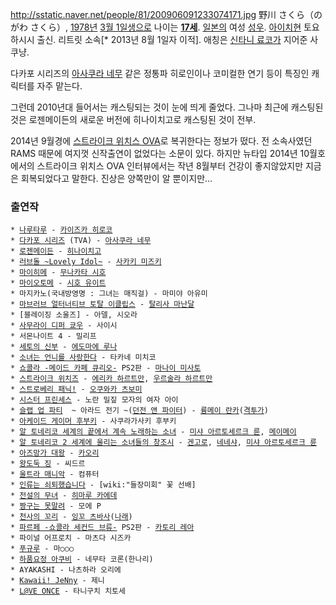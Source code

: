 http://sstatic.naver.net/people/81/200906091233074171.jpg 
野川 さくら（のがわ さくら）, [[1978년]] [[3월 1일]]생으로 나이는 '''[[17세교|17세]]'''. [[일본]]의 여성 [[성우]]. [[아이치]]현 토요하시시 출신. 리트릿 소속[* 2013년 8월 1일자 이적]. 애칭은 [[신타니 료코]]가 지어준 사쿠냥.

다카포 시리즈의 [[아사쿠라 네무]] 같은 정통파 히로인이나 코미컬한 연기 등이 특징인 캐릭터를 자주 맡는다.

그런데 2010년대 들어서는 캐스팅되는 것이 눈에 띄게 줄었다. 그나마 최근에 캐스팅된 것은 로젠메이든의 새로운 버전에 히나이치고로 캐스팅된 것이 전부. 

2014년 9월경에 [http://bbs2.ruliweb.daum.net/gaia/do/ruliweb/default/news/521/read?bbsId=G003&itemId=15&articleId=1519058 스트라이크 위치스 OVA]로 복귀한다는 정보가 떴다. 전 소속사였던 RAMS 때문에 여지껏 신작출연이 없었다는 소문이 있다. 하지만 뉴타입 2014년 10월호에서의 스트라이크 위치스 OVA 인터뷰에서는 작년 8월부터 건강이 좋지않았지만 지금은 회복되었다고 말한다. 진상은 양쪽만이 알 뿐이지만...

=== 출연작 ===
 * [[나루타루]] - [[카이즈카 히로코]]
 * [[다카포 시리즈]] (TVA) - [[아사쿠라 네무]]
 * [[로젠메이든]] - [[히나이치고]]
 * [[러브돌 ~Lovely Idol~]] - [[사카키 미즈키]]
 * [[마이히메]] - [[무나카타 시호]]
 * [[마이오토메]] - [[시호 유이트]]
 * 마지카노(국내방영명 : 그녀는 매직걸) - 마미야 아유미
 * [[마브러브 얼터너티브 토탈 이클립스]] - [[탈리사 마난달]]
 * [블레이징 소울즈] - 아델, 시오라
 * [[사무라이 디퍼 쿄우]] - 사이시
 * 서몬나이트 4 - 밀리프
 * [[세토의 신부]] - [[에도마에 루나]]
 * [[소녀는 언니를 사랑한다]] - 타카네 미치코
 * [[쇼콜라 -메이드 카페 큐리오-]] PS2판 - [[마나이 미사토]]     
 * [[스트라이크 위치즈]] - [[에리카 하르트만]], [[우르술라 하르트만]]
 * [[스트로베리 패닉!]] - [[오쿠와카 츠보미]]
 * [[시스터 프린세스]] - 노란 밀짚 모자의 여자 아이
 * [[슬랩 업 파티]]  ~ 아라드 전기 ~([[던전 앤 파이터]]) - [[륭메이 란카]]([[격투가]])
 * [[아케이드 게이머 후부키]] - 사쿠라가사키 후부키
 * [[알 토네리코 세계의 끝에서 계속 노래하는 소녀]] - [[미샤 아르토세르크 륜]], [[메이메이]]
 * [[알 토네리코 2 세계에 울리는 소녀들의 창조시]] - [[겐고로]], [[네네샤]], [[미샤 아르토세르크 륜]]
 * [[아즈망가 대왕]] - [[카오리]]
 * [[왕도둑 징]] - 씨드르
 * [[울트라 매니악]] - 컴퓨터
 * [[인류는 쇠퇴했습니다]] - [wiki:"들장미회" 꽃 선배]
 * [[전설의 무녀]] - [[히마루 카에데]]
 * [[짱구는 못말려]] - 모에 P
 * [[천사의 꼬리]] - [[잉꼬 츠바사]]([[나래]])
 * [[파르페 -쇼콜라 세컨드 브류-]] PS2판 - [[카토리 레아]]
 * 파이널 어프로치 - 마츠다 시즈카
 * [[푸규루]] - 마○○○
 * [[하품요정 아쿠비]] - 네무타 코론(한나리)
 * AYAKASHI - 나츠하라 오리에
 * [[Kawaii! JeNny]] - 제니
 * [[L@VE ONCE]] - 타니구치 치토세
